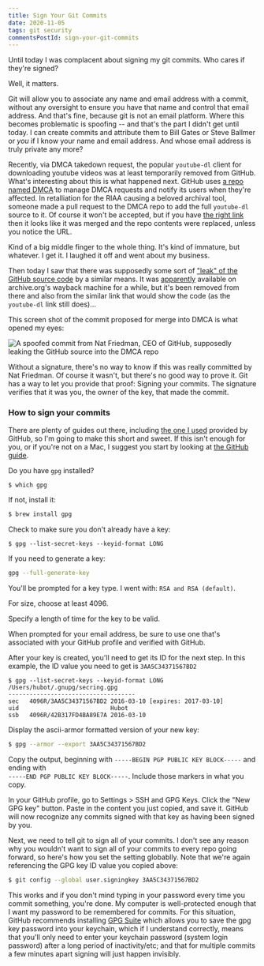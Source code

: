 ```yaml
---
title: Sign Your Git Commits
date: 2020-11-05
tags: git security
commentsPostId: sign-your-git-commits
---
```


Until today I was complacent about signing my git commits. Who cares if they're signed?

Well, it matters.

Git will allow you to associate any name and email address with a commit, without any oversight to ensure you have that name and control that email address. And that's fine, because git is not an email platform. Where this becomes problematic is spoofing -- and that's the part I didn't get until today. I can create commits and attribute them to Bill Gates or Steve Ballmer or _you_ if I know your name and email address. And whose email address is truly private any more?

Recently, via DMCA takedown request, the popular `youtube-dl` client for downloading youtube videos was at least temporarily removed from GitHub. What's interesting about this is what happened next. GitHub uses [a repo named DMCA](https://github.com/github/dmca) to manage DMCA requests and notify its users when they're affected. In retalliation for the RIAA causing a beloved archival tool, someone made a pull request to the DMCA repo to add the full `youtube-dl` source to it. Of course it won't be accepted, but if you have [the right link](https://github.com/github/dmca/tree/416da574ec0df3388f652e44f7fe71b1e3a4701f) then it looks like it was merged and the repo contents were replaced, unless you notice the URL.

Kind of a big middle finger to the whole thing. It's kind of immature, but whatever. I get it. I laughed it off and went about my business.

Then today I saw that there was supposedly some sort of ["leak" of the GitHub source code](https://www.reddit.com/r/programming/comments/joa39m/github_source_code_leaked_online/) by a similar means. It was [apparently](https://www.reddit.com/r/DataHoarder/comments/jnzxmd/someone_pushed_github_source_code_to_their_dmca/gb5unub/) available on archive.org's wayback machine for a while, but it's been removed from there and also from the similar link that would show the code (as the `youtube-dl` link still does)...

This screen shot of the commit proposed for merge into DMCA is what opened my eyes:

![A spoofed commit from Nat Friedman, CEO of GitHub, supposedly leaking the GitHub source into the DMCA repo](images/github-spoof.png)

Without a signature, there's no way to know if this was really committed by Nat Friedman. Of course it wasn't, but there's no good way to prove it. Git has a way to let you provide that proof: Signing your commits. The signature verifies that it was you, the owner of the key, that made the commit.

### How to sign your commits

There are plenty of guides out there, including [the one I used][guide] provided by GitHub, so I'm going to make this short and sweet. If this isn't enough for you, or if you're not on a Mac, I suggest you start by looking at [the GitHub guide][guide].

Do you have `gpg` installed?

```bash
$ which gpg
```

If not, install it:

```bash
$ brew install gpg
```

Check to make sure you don't already have a key:

```
$ gpg --list-secret-keys --keyid-format LONG
```

If you need to generate a key:

```bash
gpg --full-generate-key
```

You'll be prompted for a key type. I went with: `RSA and RSA (default)`.

For size, choose at least 4096.

Specify a length of time for the key to be valid.

When prompted for your email address, be sure to use one that's associated with your GitHub profile and verified with GitHub.

After your key is created, you'll need to get its ID for the next step. In this example, the ID value you need to get is `3AA5C34371567BD2`

```
$ gpg --list-secret-keys --keyid-format LONG
/Users/hubot/.gnupg/secring.gpg
------------------------------------
sec   4096R/3AA5C34371567BD2 2016-03-10 [expires: 2017-03-10]
uid                          Hubot
ssb   4096R/42B317FD4BA89E7A 2016-03-10
```

Display the ascii-armor formatted version of your new key:

```bash
$ gpg --armor --export 3AA5C34371567BD2
```

Copy the output, beginning with `-----BEGIN PGP PUBLIC KEY BLOCK-----` and ending with<br/> `-----END PGP PUBLIC KEY BLOCK-----`. Include those markers in what you copy.

In your GitHub profile, go to Settings > SSH and GPG Keys. Click the "New GPG key" button. Paste in the content you just copied, and save it. GitHub will now recognize any commits signed with that key as having been signed by you.

Next, we need to tell git to sign all of your commits. I don't see any reason why you wouldn't want to sign all of your commits to every repo going forward, so here's how you set the setting globablly. Note that we're again referencing the GPG key ID value you copied above:

```bash
$ git config --global user.signingkey 3AA5C34371567BD2
```

This works and if you don't mind typing in your password every time you commit something, you're done. My computer is well-protected enough that I want my password to be remembered for commits. For this situation, GitHub recommends installing [GPG Suite](https://gpgtools.org/) which allows you to save the gpg key password into your keychain, which if I understand correctly, means that you'll only need to enter your keychain password (system login password) after a long period of inactivity/etc; and that for multiple commits a few minutes apart signing will just happen invisibly.


[guide]: https://docs.github.com/en/free-pro-team@latest/github/authenticating-to-github/managing-commit-signature-verification
